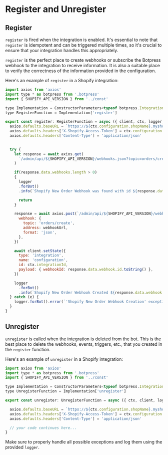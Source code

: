 # Register and Unregister

## Register

`register` is fired when the integration is enabled. It's essential to note that `register` is idempotent and can be triggered multiple times, so it's crucial to ensure that your integration handles this appropriately. 

`register` is the perfect place to create webhooks or subscribe the Botpress webhook to the integration to receive information. It is also a suitable place to verify the correctness of the information provided in the configuration.

Here's an example of `register` in a Shopify integration:

```javascript
import axios from 'axios'
import type * as botpress from '.botpress'
import { SHOPIFY_API_VERSION } from '../const'

type Implementation = ConstructorParameters<typeof botpress.Integration>[0]
type RegisterFunction = Implementation['register']

export const register: RegisterFunction = async ({ client, ctx, logger, webhookUrl }) => {
  axios.defaults.baseURL = `https://${ctx.configuration.shopName}.myshopify.com`
  axios.defaults.headers['X-Shopify-Access-Token'] = ctx.configuration.access_token
  axios.defaults.headers['Content-Type'] = 'application/json'

  
  try {
    let response = await axios.get(
      `/admin/api/${SHOPIFY_API_VERSION}/webhooks.json?topic=orders/create&address=${webhookUrl}`
    )

    if(response.data.webhooks.length > 0)
    {
      logger
      .forBot()
      .info(`Shopify New Order Webhook was found with id ${response.data.webhooks[0].id.toString()} for Bot ${ctx.botId}. Webhook was not created`)

      return
    }    

    response = await axios.post(`/admin/api/${SHOPIFY_API_VERSION}/webhooks.json`, {
      webhook: {
        topic: 'orders/create',
        address: webhookUrl,
        format: 'json',
      },
    })

    await client.setState({
      type: 'integration',
      name: 'configuration',
      id: ctx.integrationId,
      payload: { webhookId: response.data.webhook.id.toString() },
    })

    logger
      .forBot()
      .info(`Shopify New Order Webhook Created ${response.data.webhook.id.toString()} for Bot with Id ${ctx.botId}`)
  } catch (e) {
    logger.forBot().error(`'Shopify New Order Webhook Creation' exception ${JSON.stringify(e)}`)
  }
}
```

## Unregister

`unregister` is called when the integration is deleted from the bot. This is the best place to delete the webhooks, events, triggers, etc., that you created in the `register` function.

Here's an example of `unregister` in a Shopify integration:

```javascript
import axios from 'axios'
import type * as botpress from '.botpress'
import { SHOPIFY_API_VERSION } from '../const'

type Implementation = ConstructorParameters<typeof botpress.Integration>[0]
type UnregisterFunction = Implementation['unregister']

export const unregister: UnregisterFunction = async ({ ctx, client, logger }) => {

  axios.defaults.baseURL = `https://${ctx.configuration.shopName}.myshopify.com`
  axios.defaults.headers['X-Shopify-Access-Token'] = ctx.configuration.access_token
  axios.defaults.headers['Content-Type'] = 'application/json'

  // your code continues here...
}
```
Make sure to properly handle all possible exceptions and log them using the provided `logger`.
